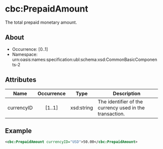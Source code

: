 
# cbc:PrepaidAmount

The total prepaid monetary amount.

## About

- Occurrence: [0..1]
- Namespace: urn:oasis:names:specification:ubl:schema:xsd:CommonBasicComponents-2

## Attributes

| Name        | Occurrence | Type        | Description                                            |
|-------------|:----------:|-------------|--------------------------------------------------------|
| currencyID  |   [1..1]   | xsd:string  | The identifier of the currency used in the transaction. |

## Example

```xml
<cbc:PrepaidAmount currencyID="USD">50.00</cbc:PrepaidAmount>
